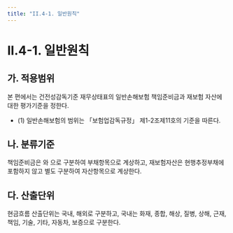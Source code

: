 ```yaml
---
title: "II.4-1. 일반원칙"
---
```

# II.4-1. 일반원칙

## 가. 적용범위
본 편에서는 건전성감독기준 재무상태표의 일반손해보험 책임준비금과 재보험 자산에 대한 평가기준을 정한다.
- (1) 일반손해보험의 범위는 「보험업감독규정」 제1-2조제11호의 기준을 따른다.

## 나. 분류기준
책임준비금은 <OverlayDemo id="현행추정부채" />와 <OverlayDemo id="위험마진" />으로 구분하여 부채항목으로 계상하고, 재보험자산은 현행추정부채에 포함하지 않고 별도 구분하여 자산항목으로 계상한다.

## 다. 산출단위
현금흐름 산출단위는 국내, 해외로 구분하고, 국내는 화재, 종합, 해상, 질병, 상해, 근재, 책임, 기술, 기타, 자동차, 보증으로 구분한다.
